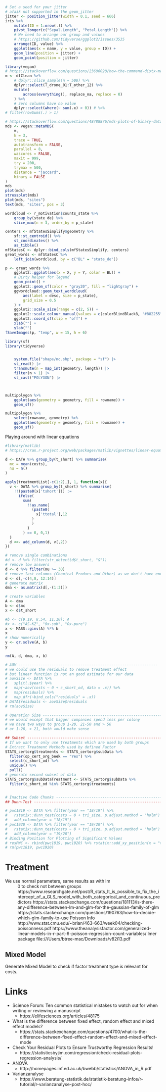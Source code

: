 ```r

# Set a seed for your jitter
# afaik not supported in the geom_jitter
jitter <- position_jitter(width = 0.1, seed = 666)
iris %>%
    mutate(ID = 1:nrow(.)) %>%
    pivot_longer(c("Sepal.Length", "Petal.Length")) %>%
    # We need to arrange our group and values
    # https://github.com/tidyverse/ggplot2/issues/3535
    arrange(ID, value) %>%
    ggplot(aes(x = name, y = value, group = ID)) +
    geom_line(position = jitter) +
    geom_point(position = jitter)
```


```r
library(vegan)
# https://stackoverflow.com/questions/23686028/how-the-command-distx-method-binary-calculates-the-distance-matrix
m <- dfClean %>%
    # dplyr::slice_sample(n = 500) %>%
    dplyr::select(T_drone_01:T_other_12) %>%
    mutate(
        across(everything(), replace_na, replace = 0)
    ) %>%
    # zero columns have no value
    dplyr::select(where(~ sum(.x) > 0)) # %>%
# filter(rowSums(.) > 1)

# https://stackoverflow.com/questions/48788876/mds-plots-of-binary-data-counterintuitive-clustering
mds <- vegan::metaMDS(
    m,
    k = 3,
    trace = TRUE,
    autotransform = FALSE,
    parallel = 8,
    wascores = FALSE,
    maxit = 999,
    try = 200,
    trymax = 500,
    distance = "jaccard",
    binary = FALSE
)
mds
plot(mds)
stressplot(mds)
plot(mds, "sites")
text(mds, "sites", pos = 3)
```


```r
wordcloud <- r_motivation$counts_state %>%
    group_by(state_de) %>%
    slice_max(n = 3, order_by = p_state)

centers <- mfStatesSimplify$geometry %>%
    sf::st_centroid() %>%
    st_coordinates() %>%
    as_tibble()
mfStatesC <- dplyr::bind_cols(mfStatesSimplify, centers)
great_words <- mfStatesC %>%
    left_join(wordcloud, by = c("BL" = "state_de"))

p <- great_words %>%
    ggplot2::ggplot(aes(x = X, y = Y, color = BL)) +
    # Dirty helper for legend
    geom_point() +
    ggplot2::geom_sf(color = "gray20", fill = "lightgray") +
    ggwordcloud::geom_text_wordcloud(
        aes(label = desc, size = p_state),
        grid_size = 0.5
    ) +
    ggplot2::scale_size(range = c(2, 5)) +
    ggplot2::scale_colour_manual(values = c(colorBlindBlack8, "#882255")) +
    ggplot2::coord_sf(clip = "off") +
    xlab("") +
    ylab("")
fSaveImages(p, "temp", w = 15, h = 6)
```


```r
library(sf)
library(tidyverse)


    system.file("shape/nc.shp", package = "sf") |>
    st_read() |>
    transmute(n = map_int(geometry, length)) |>
    filter(n > 1) |>
    st_cast("POLYGON") |>



multipolygon %>%
    ggplot(aes(geometry = geometry, fill = rowname)) +
    geom_sf()

multipolygon %>%
    select(rowname, geometry) %>%
    ggplot(aes(geometry = geometry, fill = rowname)) +
    geom_sf()
```

Playing around with linear equations

```r
#library(matlib)
# https://cran.r-project.org/web/packages/matlib/vignettes/linear-equations.html

d <- DATA %>% group_by(t_short) %>% summarise(
  mc = mean(costs),
  nu = n()
)

apply(treatmentList[-c(1:2),], 1, function(x){
  v <- DATA %>% group_by(t_short) %>% summarise(
    !!(paste0(x['tshort'])) :=
      ifelse(
        sum(
          !!as.name(
            (paste0(
              x['ttotal'],12
            )
            )
          )
        ) == 0, 0,1)
  )
  d <<- add_column(d, v[,2])
})

# remove single combinations
#d <- d %>% filter(str_detect(d$t_short, "&"))
# remove low answers
d <- d %>% filter(nu >= 30)
# remove last columns (Chemical Producs and Other) as we don't have enough answers
d <- d[,-c(4,8, 12:14)]
# generate matrix
dma <- as.matrix(d[,-(1:3)])

# create variables
A <- dma
b <- d$mc
x <- d$t_short

#b <- c(9.19, 8.54, 11.10); A
#x <- c("AS-KZ", "Ox-sub", "Ox-pure")
x <- MASS::ginv(A) %*% b
x
# show numerically
y <- qr.solve(A, b)
y

rm(A, d, dma, x, b)


```


```r
# AOV ---------------------------------------------------------------
# we could use the residuals to remove treatment effect
# but linear function is not an good estimate for our data
# aovSize <- DATA %>%
#   split(.$year) %>%
#   map(~aov(costs ~ 0 + c_short_od, data = .x)) %>%
#   map(residuals) %>%
#   map_dfr(~bind_cols("residuals" = .x))
# DATA$residuals <- aovSize$residuals
# rm(aovSize)

# Operation Size ----------------------------------------------------------
# we would except that bigger companies spend less per colony
# we have two ways to group 1-20, 21-50 and > 50
# or 1-20, > 21, both would make sense

## Subset ------------------------------------------------------------------
# If we want to only use treatments which are used by both groups
# Extract Treatment Methods used by defined Factor
STATS_certorg$treatments <- STATS_certorg$subData %>%
  filter(op_cert_org_beek == "Yes") %>%
  select(c_short_od) %>%
  unique() %>%
  pull()
# generate second subset of data
STATS_certorg$subDataTreatment <- STATS_certorg$subData %>%
  filter(c_short_od %in% STATS_certorg$treatments)


# Inactive Code Chunks --------------------------------------------------
## Dunn-Test ---------------------------------------------------------------

# pwc1819 <- DATA %>% filter(year == "18/19") %>%
#   rstatix::dunn_test(costs ~ 0 + tri_size, p.adjust.method = "holm") %>%
#   add_column(year = "18/19")
# pwc1920 <- DATA %>% filter(year == "19/20") %>%
#   rstatix::dunn_test(costs ~ 0 + tri_size, p.adjust.method = "holm") %>%
#   add_column(year = "19/20")
# Binding Position for Plotting of Significant Values
# resPWC <- rbind(pwc1819, pwc1920) %>% rstatix::add_xy_position(x = "tri_size")
# rm(pwc1819, pwc1920)
```

# Treatment


 We use normal parameters, same results as with lm
 ~ 0 to check not between groups
 https://www.researchgate.net/post/R_stats_It_is_possible_to_fix_the_intercept_of_a_GLS_model_with_both_categorical_and_continuous_predictors
 https://stats.stackexchange.com/questions/181113/is-there-any-difference-between-lm-and-glm-for-the-gaussian-family-of-glm
 https://stats.stackexchange.com/questions/190763/how-to-decide-which-glm-family-to-use
 Poisson Info
 http://www.stat.cmu.edu/~brian/463-663/week04/checking-poissonness.pdf
 https://www.theanalysisfactor.com/generalized-linear-models-in-r-part-6-poisson-regression-count-variables/
 lmer package
 file:///Users/btree-mac/Downloads/v82i13.pdf

## Mixed Model

Generate Mixed Model to check if factor treatment type is relevant for costs.


# Links

- Science Forum: Ten common statistical mistakes to watch out for when writing or reviewing a manuscript
  - https://elifesciences.org/articles/48175
- What is the difference between fixed effect, random effect and mixed effect models?
  - https://stats.stackexchange.com/questions/4700/what-is-the-difference-between-fixed-effect-random-effect-and-mixed-effect-mode
- Check Your Residual Plots to Ensure Trustworthy Regression Results!
  - https://statisticsbyjim.com/regression/check-residual-plots-regression-analysis/
- ANOVA 
  - http://homepages.inf.ed.ac.uk/bwebb/statistics/ANOVA_in_R.pdf
- Varianzanalyse
  - https://www.beratung-statistik.de/statistik-beratung-infos/r-tutorial/r-varianzanalyse-post-hoc/

